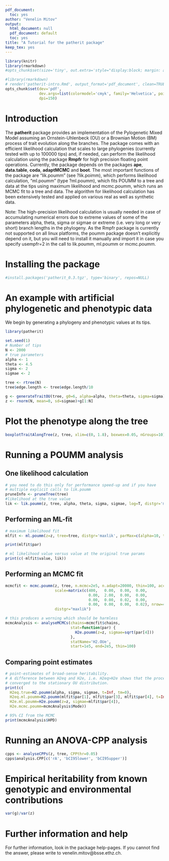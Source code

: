 ```yaml
---
pdf_document:
  toc: yes
author: "Venelin Mitov"
output:
  html_document: null
  pdf_document: default
  toc: yes
title: "A Tutorial for the patherit package"
keep_tex: yes
---
```

  
```r
library(knitr)
library(rmarkdown)
#opts_chunk$set(size='tiny', out.extra='style="display:block; margin: auto;"', fig.align="center")

#library(rmarkdown)
# render('patherit-intro.Rmd', output_format='pdf_document', clean=TRUE)
opts_chunk$set(dev='pdf',
               dev.args=list(colormodel='cmyk', family='Helvetica', pointsize=10),
               dpi=150)
```

# Introduction
The **patherit** package provides an implementation of the Pylogenetic Mixed Model assuming an Ornstein-Uhlenbeck (OU)  or a Brownian Motion (BM) process of trait evolution along the branches. The package comes with an efficient likelihood calculation that scales to large phylogenies (currently tested with up to 100000 tips) and, if needed, can perform the likelihood calculation using the package **Rmpfr** for high precision floating point operations. 
Currently, the package depends on the packages **ape**, **data.table**, **coda**, **adaptMCMC** and 
**boot**. The most important functions of the package are "lik.poumm" (see ?lik.poimm), which performs likelihood calculation, "ml.poumm" (type ?ml.poumm), which fits POUMM to a tree and data at the tips using maximum likelihood and mcmc.poumm, which runs an MCMC fit to a tree and data. The algorithm for likelihood calculation has been extensively tested and applied on various real as well as synthetic data.

Note: The high-precision likelihood calculation is usually needed in case of accumulating numerical errors due to extreme values of some of the parameters alpha, theta, sigma or sigmae or extreme (i.e. very long or very short) branch lengths in the phylogeny. As the Rmpfr package is currently not supported on all linux platforms, the poumm package doesn't explicitly depend on it, but you will need to install it manually and import it in case you specify usempfr=2 in the call to lik.poumm, ml.poumm or mcmc.poumm. 


# Installing the package
```r
#install.packages('patherit_0.3.tgz', type='binary', repos=NULL)
```

# An example with artificial phylogenetic and phenotypic data

We begin by generating a phylogeny and phenotypic values at its tips.
```r
library(patherit)

set.seed(1)
# Number of tips
N <- 2000
# true parameters
alpha <- 1
theta <- 4.5
sigma <- 2
sigmae <- 2

tree <- rtree(N)
tree$edge.length <- tree$edge.length/10

g <- generateTraitOU(tree, g0=6, alpha=alpha, theta=theta, sigma=sigma)
z <- rnorm(N, mean=0, sd=sigmae)+g[1:N]
```

# Plot the phenotype along the tree
```r
boxplotTraitAlongTree(z, tree, xlim=c(0, 1.8), boxwex=0.05, nGroups=10)
```

# Running a POUMM analysis
## One likelihood calculation

```r
# you need to do this only for performance speed-up and if you have
# multiple explicit calls to lik.poumm
pruneInfo <- pruneTree(tree)
#likelihood at the true value
lik <- lik.poumm(z, tree, alpha, theta, sigma, sigmae, log=T, distgr='maxlik', pruneInfo=pruneInfo)
```

## Performing an ML-fit
```r
# maximum likelihood fit
mlfit <- ml.poumm(z=z, tree=tree, distgr='maxlik', parMax=c(alpha=10, theta=10, sigma=10, sigmae=10))

print(mlfit$par)

# ml likelihood value versus value at the original true params
print(c(-mlfit$value, lik))
```

## Performing an MCMC fit
```r
mcmcfit <- mcmc.poumm(z, tree, n.mcmc=2e5, n.adapt=20000, thin=100, acc.rate=0.1, divideEdgesBy=100,
                      scale=matrix(c(400,   0.00,  0.00,  0.00,
                                     0.00,  2.00,  0.00,  0.00,
                                     0.00,  0.00,  0.02,  0.00,
                                     0.00,  0.00,  0.00,  0.02), nrow=4, ncol=4, byrow=T),
                      distgr="maxlik")

```

```r
# this produces a worning which should be harmless
mcmcAnalysis <- analyseMCMCs(chains=mcmcfit$chains,
                             stat=function(par) {
                               H2e.poumm(z=z, sigmae=sqrt(par[4]))
                             }, 
                             statName='H2.OUe', 
                             start=1e5, end=2e5, thin=100)
```

## Comparing point estimates
```r
# point-estimates of broad-sense heritability. 
# A difference between H2eq and H2e, i.e. H2eq>H2e shows that the process has'nt still
# converged to the stationary OU distribution.
print(c(
  H2eq.true=H2.poumm(alpha, sigma, sigmae, t=Inf, tm=0),
  H2eq.ml.poumm=H2.poumm(mlfit$par[1], mlfit$par[3], mlfit$par[4], t=Inf, tm=0),
  H2e.ml.poumm=H2e.poumm(z=z, sigmae=mlfit$par[4]),
  H2e.mcmc.poumm=mcmcAnalysis$Mode))

# 95% CI from the MCMC
print(mcmcAnalysis$HPD)
```

# Running an ANOVA-CPP analysis
```r
cpps <- analyseCPPs(z, tree, CPPthr=0.05)
cpps$analysis.CPP[c('rA', 'bCI95lower', 'bCI95upper')]
```

# Empirical heritability from known genotypic and environmental contributions
```r
var(g)/var(z)
```

# Further information and help
For further information, look in the package help-pages. If you cannot find the answer, please write to venelin.mitov@bsse.ethz.ch. 
